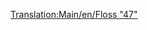 [[Translation:Main/en/Floss "47"]]{{Template:Treinen/Nl
|Naam=Floss_"47"
|Afbeelding=[[File:en/Floss47.png]]
|Kosten=£21,093 ($42.186)
|Snelheid=160 km/h (100 mph)
|Gewicht=112 t
|Kracht=2,580 hp (1.924 kW)
|Onderhoudskosten=£2,132 ($4.264)
|Ontworpen=1962
|Levensduur=22
|Capaciteit=n.v.t.
|Omschrijving=
|Real-life=[http://en.wikipedia.org/wiki/British_Rail_Class_47 British Rail Class 47 (EN)]
}}